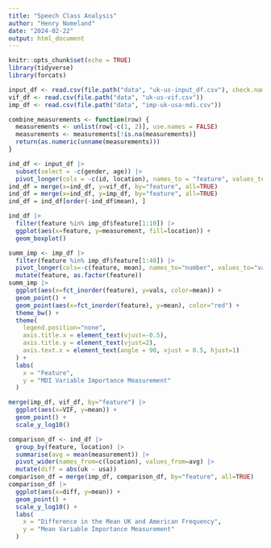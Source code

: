 ```yaml
---
title: "Speech Class Analysis"
author: "Henry Nomeland"
date: "2024-02-22"
output: html_document
---
```


```r
knitr::opts_chunk$set(echo = TRUE)
library(tidyverse)
library(forcats)
```

```r
input_df <- read.csv(file.path("data", "uk-us-input_df.csv"), check.names=FALSE)
vif_df <- read.csv(file.path("data", "uk-us-vif.csv"))
imp_df <- read.csv(file.path("data", "imp-uk-usa-mdi.csv"))
```

```r
combine_measurements <- function(row) {
  measurements <- unlist(row[-c(1, 2)], use.names = FALSE)
  measurements <- measurements[!is.na(measurements)]
  return(as.numeric(unname(measurements)))
}

ind_df <- input_df |> 
  subset(select = -c(gender, age)) |> 
  pivot_longer(cols = -c(id, location), names_to = "feature", values_to = "measurement")
ind_df = merge(x=ind_df, y=vif_df, by="feature", all=TRUE)
ind_df = merge(x=ind_df, y=imp_df, by="feature", all=TRUE)
ind_df = ind_df[order(-ind_df$mean), ]
```

```r
ind_df |> 
  filter(feature %in% imp_df$feature[1:10]) |> 
  ggplot(aes(x=feature, y=measurement, fill=location)) +
  geom_boxplot()
```

```r
summ_imp <- imp_df |> 
  filter(feature %in% imp_df$feature[1:40]) |> 
  pivot_longer(cols=-c(feature, mean), names_to="number", values_to="vals") |> 
  mutate(feature, as.factor(feature))
summ_imp |> 
  ggplot(aes(x=fct_inorder(feature), y=vals, color=mean)) +
  geom_point() +
  geom_point(aes(x=fct_inorder(feature), y=mean), color="red") +
  theme_bw() +
  theme(
    legend.position="none",
    axis.title.x = element_text(vjust=-0.5),
    axis.title.y = element_text(vjust=2),
    axis.text.x = element_text(angle = 90, vjust = 0.5, hjust=1)
  ) +
  labs(
    x = "Feature",
    y = "MDI Variable Importance Measurement"
  )
```

```r
merge(imp_df, vif_df, by="feature") |> 
  ggplot(aes(x=VIF, y=mean)) +
  geom_point() +
  scale_y_log10()
```

```r
comparison_df <- ind_df |> 
  group_by(feature, location) |> 
  summarise(avg = mean(measurement)) |> 
  pivot_wider(names_from=c(location), values_from=avg) |> 
  mutate(diff = abs(uk - usa))
comparison_df = merge(imp_df, comparison_df, by="feature", all=TRUE)
comparison_df |> 
  ggplot(aes(x=diff, y=mean)) +
  geom_point() +
  scale_y_log10() +
  labs(
    x = "Difference in the Mean UK and American Frequency",
    y = "Mean Variable Importance Measurement"
  )
```


